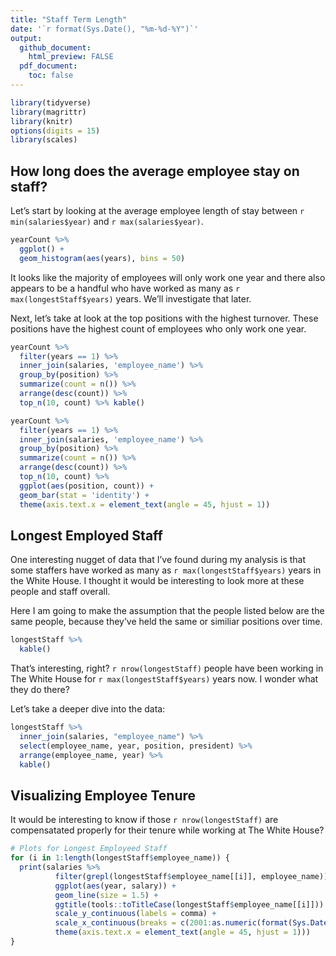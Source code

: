 ```yaml
---
title: "Staff Term Length"
date: '`r format(Sys.Date(), "%m-%d-%Y")`'
output: 
  github_document:
    html_preview: FALSE
  pdf_document:
    toc: false
---
```


```r
library(tidyverse)
library(magrittr)
library(knitr)
options(digits = 15)
library(scales)
```

## How long does the average employee stay on staff?

Let's start by looking at the average employee length of stay between
`r min(salaries$year)` and `r max(salaries$year)`.
 
```r
yearCount %>% 
  ggplot() +
  geom_histogram(aes(years), bins = 50)
```

It looks like the majority of employees will only work one year and there
also appears to be a handful who have worked as many as 
`r max(longestStaff$years)` years. We'll investigate that later.

Next, let's take at look at the top positions with the highest turnover.
These positions have the highest count of employees who only
work one year.

```r
yearCount %>% 
  filter(years == 1) %>% 
  inner_join(salaries, 'employee_name') %>% 
  group_by(position) %>% 
  summarize(count = n()) %>%
  arrange(desc(count)) %>% 
  top_n(10, count) %>% kable()

yearCount %>% 
  filter(years == 1) %>% 
  inner_join(salaries, 'employee_name') %>% 
  group_by(position) %>% 
  summarize(count = n()) %>%
  arrange(desc(count)) %>% 
  top_n(10, count) %>% 
  ggplot(aes(position, count)) +
  geom_bar(stat = 'identity') +
  theme(axis.text.x = element_text(angle = 45, hjust = 1))
```

## Longest Employed Staff

One interesting nugget of data that I've found during my analysis
is that some staffers have worked as many as 
`r max(longestStaff$years)` years in the White House. I thought
it would be interesting to look more at these people and staff 
overall.

Here I am going to make the assumption that the people listed
below are the same people, because they've held the same or similiar
positions over time.

```r
longestStaff %>% 
  kable()
```

That's interesting, right? `r nrow(longestStaff)` people have been working in
The White House for `r max(longestStaff$years)` years now. I wonder
what they do there?

Let's take a deeper dive into the data:

```r
longestStaff %>% 
  inner_join(salaries, "employee_name") %>% 
  select(employee_name, year, position, president) %>% 
  arrange(employee_name, year) %>% 
  kable()
```

## Visualizing Employee Tenure

It would be interesting to know if those `r nrow(longestStaff)` are
compensatated properly for their tenure while working at The White House?

```r
# Plots for Longest Employeed Staff
for (i in 1:length(longestStaff$employee_name)) {
  print(salaries %>% 
          filter(grepl(longestStaff$employee_name[[i]], employee_name)) %>% 
          ggplot(aes(year, salary)) +
          geom_line(size = 1.5) +
          ggtitle(tools::toTitleCase(longestStaff$employee_name[[i]])) +
          scale_y_continuous(labels = comma) +
          scale_x_continuous(breaks = c(2001:as.numeric(format(Sys.Date(), "%Y")))) +
          theme(axis.text.x = element_text(angle = 45, hjust = 1)))
}
```